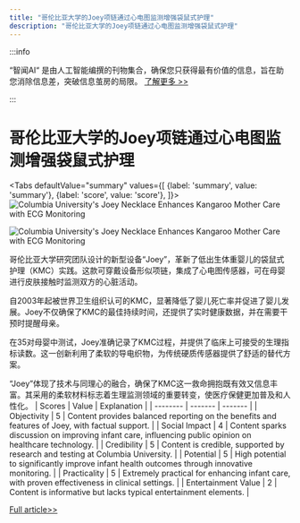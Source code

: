 ```yaml
---
title: "哥伦比亚大学的Joey项链通过心电图监测增强袋鼠式护理"
description: "哥伦比亚大学的Joey项链通过心电图监测增强袋鼠式护理"
---
```



:::info

“智闻AI“ 是由人工智能编撰的刊物集合，确保您只获得最有价值的信息，旨在助您消除信息差，突破信息茧房的局限。  [了解更多 >>](/zh-Hans/docs/guides)

:::

# 哥伦比亚大学的Joey项链通过心电图监测增强袋鼠式护理


<Tabs
	defaultValue="summary"
	values={[
	{label: 'summary', value: 'summary'},
	{label: 'score', value: 'score'},
]}>
<TabItem value="summary">
<img
  src="https://image.informedainews.com/2024/06/Hea-Jsy-1718077515-0.jpg"
  alt="Columbia University's Joey Necklace Enhances Kangaroo Mother Care with ECG Monitoring"
/>

<img
  src="https://image.informedainews.com/2024/06/Hea-2Ir-1718077515-1.jpg"
  alt="Columbia University's Joey Necklace Enhances Kangaroo Mother Care with ECG Monitoring"
/>



哥伦比亚大学研究团队设计的新型设备“Joey”，革新了低出生体重婴儿的袋鼠式护理（KMC）实践。这款可穿戴设备形似项链，集成了心电图传感器，可在母婴进行皮肤接触时监测双方的心脏活动。

自2003年起被世界卫生组织认可的KMC，显著降低了婴儿死亡率并促进了婴儿发展。Joey不仅确保了KMC的最佳持续时间，还提供了实时健康数据，并在需要干预时提醒母亲。

在35对母婴中测试，Joey准确记录了KMC过程，并提供了临床上可接受的生理指标读数。这一创新利用了柔软的导电织物，为传统硬质传感器提供了舒适的替代方案。

“Joey”体现了技术与同理心的融合，确保了KMC这一救命拥抱既有效又信息丰富。其采用的柔软材料标志着生理监测领域的重要转变，使医疗保健更加普及和人性化。
</TabItem>
<TabItem value="score">
	| Scores     | Value   | Explanation |
	| -------- | ------- | ------- |
	| Objectivity  | 5    | Content provides balanced reporting on the benefits and features of Joey, with factual support.    |
	| Social Impact | 4     | Content sparks discussion on improving infant care, influencing public opinion on healthcare technology.    |
	| Credibility    | 5    | Content is credible, supported by research and testing at Columbia University.    |
	| Potential    | 5    | High potential to significantly improve infant health outcomes through innovative monitoring.    |
	| Practicality    | 5    | Extremely practical for enhancing infant care, with proven effectiveness in clinical settings.    |
	| Entertainment Value    | 2    | Content is informative but lacks typical entertainment elements.    |
</TabItem>
</Tabs>

[Full article>>](https://www.cnbeta.com.tw/articles/science/1434208.htm)
